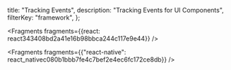   title: "Tracking Events",
  description: "Tracking Events for UI Components",
  filterKey: "framework",
};


<Fragments fragments={{react: react343408bd2a41e16b98bbca244c117e9e44}} />


<Fragments
  fragments={{"react-native": react_nativec080b1bbb7fe4c7bef2e4ec6fc172ce8db}}
/>
